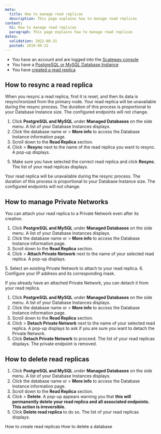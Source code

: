 ```yaml
---
meta:
  title: How to manage read replicas
  description: This page explains how to manage read replicas
content:
  h1: How to manage read replicas
  paragraph: This page explains how to manage read replicas
dates:
  validation: 2022-08-31
  posted: 2019-09-21
---
```


<Message type="requirement">

- You have an account and are logged into the [Scaleway console](https://console.scaleway.com)
- You have a [PostgreSQL or MySQL Database Instance](/managed-databases/postgresql-and-mysql/quickstart)
- You have [created a read replica](/managed-databases/postgresql-and-mysql/how-to/create-read-replica)

</Message>

## How to resync a read replica

When you resync a read replica, first it is reset, and then its data is resynchronized from the primary node. Your read replica will be unavailable during the resync process. The duration of this process is proportional to your Database Instance size. The configured endpoints will not change.

1. Click **PostgreSQL and MySQL** under **Managed Databases** on the side menu. A list of your Database Instances displays.
2. Click the database name or <Icon name="more" /> > **More info** to access the Database Instance information page.
3. Scroll down to the **Read Replica** section. 
4. Click <Icon name="more" /> > **Resync** next to the name of the read replica you want to resync. A pop-up displays.

  <Lightbox src="scaleway-read-replica-resync.webp" alt="A pop-up displays the following message: Resync data from primary node. Are you sure you want to reset and resync the data of 2c241214-030e-4900-a993-579ba6fa2da7 from the main node? Your read replica will be unavailable during the resync process. The duration of this process is proportional to your Database Instance size." />

5. Make sure you have selected the correct read replica and click **Resync**. The list of your read replicas displays.

<Message type="important">

Your read replica will be unavailable during the resync process. The duration of this process is proportional to your Database Instance size. The configured endpoints will not change.

</Message>

## How to manage Private Networks

You can attach your read replica to a Private Network even after its creation.

1. Click **PostgreSQL and MySQL** under **Managed Databases** on the side menu. A list of your Database Instances displays.
2. Click the database name or <Icon name="more" /> > **More info** to access the Database Instance information page.
3. Scroll down to the **Read Replica** section. 
4. Click <Icon name="more" /> > **Attach Private Network** next to the name of your selected read replica. A pop-up displays.
  <Lightbox src="scaleway-attach-pn-readreplica.webp" alt="A pop-up with the steps to attach a Private Network displays." />
5. Select an existing Private Network to attach to your read replica.
6. Configure your IP address and its corresponding mask. 

If you already have an attached Private Network, you can detach it from your read replica.

1. Click **PostgreSQL and MySQL** under **Managed Databases** on the side menu. A list of your Database Instances displays.
2. Click the database name or <Icon name="more" /> > **More info** to access the Database Instance information page.
3. Scroll down to the **Read Replica** section. 
4. Click <Icon name="more" /> > **Detach Private Network** next to the name of your selected read replica. A pop-up displays to ask if you are sure you want to detach the Private Network.
5. Click **Detach Private Network** to proceed. The list of your read replicas displays. The private endpoint is removed. 

## How to delete read replicas

1. Click **PostgreSQL and MySQL** under **Managed Databases** on the side menu. A list of your Database Instances displays.
2. Click the database name or <Icon name="more" /> > **More info** to access the Database Instance information page.
3. Scroll down to the **Read Replica** section. 
4. Click <Icon name="more" /> > **Delete**. A pop-up appears warning you that **this will permanently delete your read replica and all associated endpoints. This action is irreversible.**
5. Click **Delete read replica** to do so. The list of your read replicas displays.

<Navigation title="See Also">
  <PreviousButton to="/managed-databases/postgresql-and-mysql/how-to/create-read-replica">How to create read replicas</PreviousButton>
  <NextButton to="/managed-databases/postgresql-and-mysql/how-to/delete-a-database">How to delete a database</NextButton>
</Navigation>
